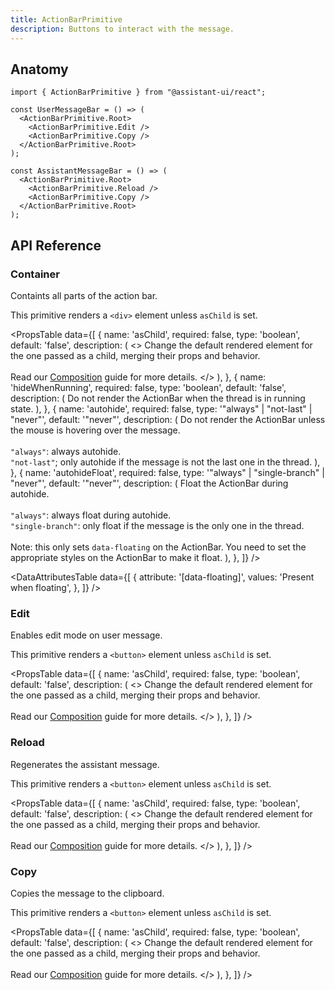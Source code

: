 ```yaml
---
title: ActionBarPrimitive
description: Buttons to interact with the message.
---
```



## Anatomy

```tsx
import { ActionBarPrimitive } from "@assistant-ui/react";

const UserMessageBar = () => (
  <ActionBarPrimitive.Root>
    <ActionBarPrimitive.Edit />
    <ActionBarPrimitive.Copy />
  </ActionBarPrimitive.Root>
);

const AssistantMessageBar = () => (
  <ActionBarPrimitive.Root>
    <ActionBarPrimitive.Reload />
    <ActionBarPrimitive.Copy />
  </ActionBarPrimitive.Root>
);
```

## API Reference

### Container

Containts all parts of the action bar.

This primitive renders a `<div>` element unless `asChild` is set.

<PropsTable
  data={[
    {
      name: 'asChild',
      required: false,
      type: 'boolean',
      default: 'false',
      description: (
        <>
          Change the default rendered element for the one passed as a child,
          merging their props and behavior.
          <br />
          <br />
          Read our <a href="/reference/primitives/composition">Composition</a> guide for more
          details.
        </>
      ),
    },
    {
      name: 'hideWhenRunning',
      required: false,
      type: 'boolean',
      default: 'false',
      description: (
        <span>
          Do not render the ActionBar when the thread is in running state.
        </span>
      ),
    },
    {
      name: 'autohide',
      required: false,
      type: '"always" | "not-last" | "never"',
      default: '"never"',
      description: (
        <span>
          Do not render the ActionBar unless the mouse is hovering over the message.
          <br />
          <br />
          <Code>"always"</Code>: always autohide.
          <br />
          <Code>"not-last"</Code>; only autohide if the message is not the last one in the thread.
        </span>
      ),
    },
    {
      name: 'autohideFloat',
      required: false,
      type: '"always" | "single-branch" | "never"',
      default: '"never"',
      description: (
        <span>
          Float the ActionBar during autohide.
          <br />
          <br />
          <Code>"always"</Code>: always float during autohide.
          <br />
          <Code>"single-branch"</Code>: only float if the message is the only one in the thread.
          <br />
          <br />
          Note: this only sets `data-floating` on the ActionBar. You need to set the appropriate styles on the ActionBar to make it float.
        </span>
      ),
    },
  ]}
/>

<DataAttributesTable
  data={[
    {
      attribute: '[data-floating]',
      values: 'Present when floating',
    },
  ]}
/>


### Edit

Enables edit mode on user message.

This primitive renders a `<button>` element unless `asChild` is set.

<PropsTable
  data={[
    {
      name: 'asChild',
      required: false,
      type: 'boolean',
      default: 'false',
      description: (
        <>
          Change the default rendered element for the one passed as a child,
          merging their props and behavior.
          <br />
          <br />
          Read our <a href="/reference/primitives/composition">Composition</a> guide for more
          details.
        </>
      ),
    },
  ]}
/>

### Reload

Regenerates the assistant message.

This primitive renders a `<button>` element unless `asChild` is set.

<PropsTable
  data={[
    {
      name: 'asChild',
      required: false,
      type: 'boolean',
      default: 'false',
      description: (
        <>
          Change the default rendered element for the one passed as a child,
          merging their props and behavior.
          <br />
          <br />
          Read our <a href="/reference/primitives/composition">Composition</a> guide for more
          details.
        </>
      ),
    },
  ]}
/>

### Copy

Copies the message to the clipboard.

This primitive renders a `<button>` element unless `asChild` is set.

<PropsTable
  data={[
    {
      name: 'asChild',
      required: false,
      type: 'boolean',
      default: 'false',
      description: (
        <>
          Change the default rendered element for the one passed as a child,
          merging their props and behavior.
          <br />
          <br />
          Read our <a href="/reference/primitives/composition">Composition</a> guide for more
          details.
        </>
      ),
    },
  ]}
/>
